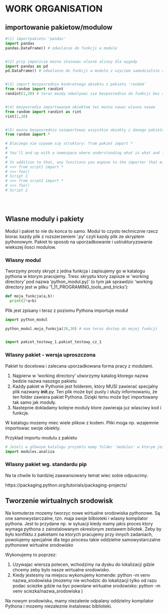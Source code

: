# WORK ORGANISATION


## importowanie pakietow/modulow

```python

#(1) importpakietu 'pandas'
import pandas
pandas.DataFrame() # odwolanie do funkcji w module


#(2) przy imporicie mozna stosowac wlasne aliasy dla wygody
import pandas as pd
pd.DataFrame() # odwolanie do funkcji w module z uzyciem samodzielnie zdefiniowanego aliasu


#(3) import bezposrednio konkretnego obiektu z pakietu 'random'
from random import randint
randint(1,20) # teraz mozmy odwolywac sie bezposrednio do funkcji bez aliasu


#(4) bezposredio importowanym obiektom tez mozna nawac wlasna nazwe
from random import randint as rint
rint(1,20) 


#(5) mozna bezposrednio zaimportowac wszystkie obiekty z danego pakietu (ale nie jest to zalecane - odpowiedz pod kodem)
from random import *

# Dlaczego nie uzywam się struktury: from pakiet import *
# 
# You'll end up with a namespace where understanding what is what and from where it came from will be extremely hard, with difficulty increasing as the size of the overall project does. Appart from being completely unintuitive for Python, think of anybody else that might view your code or even worse, think about yourself re-reading it after 1 month and not remembering what's going on. You don't need that in your life.
# 
# In addition to that, any functions you expose to the importer that might overlap with other functions in other modules are going to get shaddowed by the most recent one imported. As an example, think of two scripts that contain the same function foo() and watch what happens.
# >>> from scrpt1 import *
# >>> foo()
# Script 1
# >>> from scrpt2 import *
# >>> foo()
# Script 2





```



## Wlasne moduly i pakiety

Modul i pakiet to nie do konca to samo. 
Modul to czysto technicznie rzecz biorac kazdy plik z rozszerzeniem '.py' czyli kazdy plik ze skryptem pythonowym. Pakiet to sposob na uporzadkowanie i ustrukturyzowanie wiekszej ilosci modulow. 

### Wlasny modul

Tworzymy prosty skrypt z jedna funkcja i zapisujemy go w katalogu pythona w ktorym pracujemy.
Tresc skryptu ktory zapisze w 'working directory' pod nazwa 'python_modul.py)' (o tym jak sprawdzic 'working directory jest w pliku '1_11_PROGRAMING_tools_and_tricks'):
```python

def moja_funkcja(a,b):
  print(2*a+b)

```

Plik jest zpisany i teraz z poziomu Pythona importuje moduł
```python

import python_modul

python_modul.moja_funkcja(20,30) # mam teraz dostep do mojej funkcji


import pakiet_testowy_1.pakiet_testowy_cz_1


```



### Wlasny pakiet - wersja uproszczona

Pakiet to docelowa i zalecana uporzadkowana forma pracy z modulami.

1. Najpierw w 'working directory' utworzymy katalog ktorego nazwa bedzie nazwa naszego pakietu
2. Każdy pakiet w Pythonie jest folderem, który MUSI zawierać specjalny plik nazwany __init__.py. Ten plik może być pusty i służy informowaniu, że ten folder zawiera pakiet Pythona. Dzięki temu może być importowany tak samo jak moduły.
3. Nastepnie dokladamy kolejne moduly ktore zawieraja juz wlasciwy kod i funkcje. 

W katalogu mozemy miec wiele plikow z kodem. Pliki moga np. wzajemnie importowac swoje obiekty. 

Przyklad importu modulu z pakietu
```python
# Jeżeli w głównym katalogu projektu mamy folder 'modules' w ktorym jest plik 'analiza.py' ktory chcemy zaimportowac robimy to poleceniem
import modules.analiza
```



### Wlasny pakiet wg. standardu pip

Na ta chwile to bardziej zaawansowany temat wiec sobie odpuscimy.

https://packaging.python.org/tutorials/packaging-projects/





## Tworzenie wirtualnych srodowisk

Na komuterze mozemy tworzyc nowe wirtualne srodowiska pythonowe. Są one samowystarczalne, tzn. maja swoje bilbioteki i wlasny kompilator pythona. Jest to przydane np. w sytuacji kiedy mamy jakis proces ktory wymaga pythona z zainstalowanym okreslonym zestawem biliotek. Żeby by było konfliktu z pakietami na ktorych pracujemy przy innych zadaniach, powolujemy specjalnie dla tego procesu takie oddzielne samowystarczalne pythonowe wirtualne srodowisko

Wykonujemy to poprzez:

1. Uzywajac wiersza polecen, wchodzimy na dysku do lokalizacji gdzie chcemy zeby bylo nasze wirtualne srodowisko.
2. Kiedy jestesmy na miejscu wykonujemy komende: python -m venv nazwa_srodowiska (mozemy nie wchodzic do lokalizacji tylko od razu podac sciezke gdzie na byc powolane wirtualne srodowisko:  python -m venv sciezka/nazwa_srodowiska  )

Na nowym srodowisku, mamy niezalenie odpalany oddzielny kompilator Pythona i mozemy niezaleznie instalowac biblioteki. 

